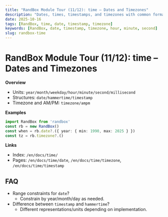 ```yaml
---
title: "RandBox Module Tour (11/12): time – Dates and Timezones"
description: "Dates, times, timestamps, and timezones with common formats and ranges. Examples, FAQs, and references for frontend and backend tests."
date: 2025-10-16
tags: [RandBox, time, date, timestamp, timezone]
keywords: [RandBox, date, timestamp, timezone, hour, minute, second]
slug: randbox-time
---
```


# RandBox Module Tour (11/12): time – Dates and Timezones

**Overview**
- Units: `year/month/weekday/hour/minute/second/millisecond`
- Structures: `date/hammertime/timestamp`
- Timezone and AM/PM: `timezone/ampm`

**Examples**
```ts
import RandBox from 'randbox'
const rb = new RandBox()
const when = rb.date?.({ year: { min: 1990, max: 2025 } })
const tz = rb.timezone?.()
```

**Links**
- Index: `/en/docs/time/`
- Pages: `/en/docs/time/date`, `/en/docs/time/timezone`, `/en/docs/time/timestamp`

## FAQ

- Range constraints for `date`?
  - Constrain by year/month/day as needed.
- Difference between `timestamp` and `hammertime`?
  - Different representations/units depending on implementation.

